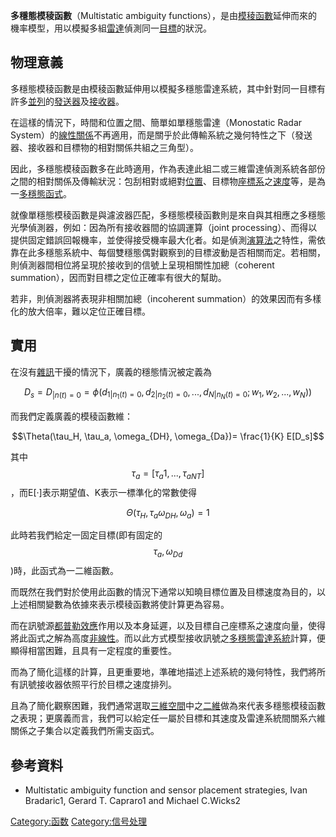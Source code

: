 '''多穩態模稜函數'''（Multistatic ambiguity functions），是由[[模稜函數|模稜函數]]延伸而來的機率模型，用以模擬多組[[雷達|雷達]]偵測同一[[目標|目標]]的狀況。

== 物理意義 ==
多穩態模稜函數是由模稜函數延伸用以模擬多穩態雷達系統，其中針對同一目標有許多[[並列|並列]]的[[發送器|發送器]]及[[接收器|接收器]]。

在這樣的情況下，時間和位置之間、簡單如單穩態雷達（Monostatic Radar System）的[[線性關係|線性關係]]不再適用，而是關乎於此傳輸系統之幾何特性之下（發送器、接收器和目標物的相對關係共組之三角型）。

因此，多穩態模稜函數多在此時適用，作為表達此組二或三維雷達偵測系統各部份之間的相對關係及傳輸狀況：包刮相對或絕對[[位置|位置]]、目標物[[座標系|座標系]]之[[速度|速度]]等，是為一[[多穩態函式|多穩態函式]]。

就像單穩態模稜函數是與濾波器匹配，多穩態模稜函數則是來自與其相應之多穩態光學偵測器，例如：因為所有接收器間的協調運算（joint processing）、而得以提供固定錯誤回報機率，並使得接受機率最大化者。如是偵測[[演算法|演算法]]之特性，需依靠在此多穩態系統中、每個雙穩態偶對觀察到的目標波動是否相關而定。若相關，則偵測器間相位將呈現於接收到的信號上呈現相關性加總（coherent summation），因而對目標之定位正確率有很大的幫助。

若非，則偵測器將表現非相關加總（incoherent summation）的效果因而有多樣化的放大倍率，難以定位正確目標。

== 實用 ==
在沒有[[雜訊|雜訊]]干擾的情況下，廣義的穩態情況被定義為

:<math> D_s=D_{|n(t)=0}= \phi(d_{1|n_{1}(t)=0},d_{2|n_{2}(t)=0},...,d_{N|n_{N}(t)=0};w_1,w_2,...,w_N))</math>

而我們定義廣義的模稜函數維：

:<math>\Theta(\tau_H, \tau_a, \omega_{DH}, \omega_{Da})= \frac{1}{K} E[D_s]</math>

其中:<math>\tau_a=[\tau_a1,...,\tau_{aNT}]</math>，而E[‧]表示期望值、K表示一標準化的常數使得

:<math>\Theta(\tau_H,\tau_a\omega_{DH},\omega_a)=1</math>

此時若我們給定一固定目標(即有固定的:<math>\tau_a, \omega_{Dd}</math>)時，此函式為一二維函數。

而既然在我們對於使用此函數的情況下通常以知曉目標位置及目標速度為目的，以上述相關變數為依據來表示模稜函數將使計算更為容易。

而在訊號源[[都普勒效應|都普勒效應]]作用以及本身延遲，以及目標自己座標系之速度向量，使得將此函式之解為高度[[非線性|非線性]]。而以此方式模型接收訊號之[[多穩態雷達系統|多穩態雷達系統]]計算，便顯得相當困難，且具有一定程度的重要性。

而為了簡化這樣的計算，且更重要地，準確地描述上述系統的幾何特性，我們將所有訊號接收器依照平行於目標之速度排列。

且為了簡化觀察困難，我們通常選取[[三維空間|三維空間]]中之[[二維|二維]]做為來代表多穩態模稜函數之表現；更廣義而言，我們可以給定任一屬於目標和其速度及雷達系統間關系六維關係之子集合以定義我們所需支函式。

== 參考資料 ==
* Multistatic ambiguity function and sensor placement strategies, Ivan Bradaric1, Gerard T. Capraro1 and Michael C.Wicks2

[[Category:函数|Category:函数]]
[[Category:信号处理|Category:信号处理]]